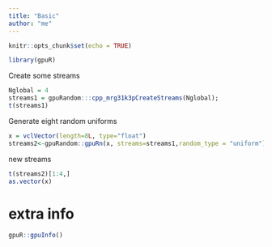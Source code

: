 ```yaml
---
title: "Basic"
author: "me"
---
```


<!--
%\VignetteEngine{knitr::knitr}
%\VignetteIndexEntry{Basic}
-->

```r
knitr::opts_chunk$set(echo = TRUE)
```


```r
library(gpuR)
```

Create some streams
```r
Nglobal = 4
streams1 = gpuRandom:::cpp_mrg31k3pCreateStreams(Nglobal);
t(streams1)
```

Generate eight random uniforms
```r
x = vclVector(length=8L, type="float")
streams2<-gpuRandom::gpuRn(x, streams=streams1,random_type = "uniform")
```

new streams
```r
t(streams2)[1:4,]
as.vector(x)
```




# extra info

```r
gpuR::gpuInfo()
```
